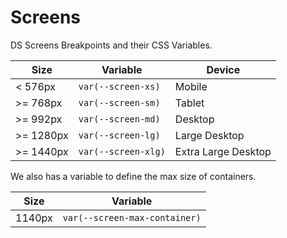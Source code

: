 
<Meta title="Getting Started/Styles/Screens" />

# Screens

DS Screens Breakpoints and their CSS Variables.

| Size      | Variable            | Device              |
| --------- | ------------------- | ------------------- |
| <  576px  | `var(--screen-xs)`  | Mobile              |
| >= 768px  | `var(--screen-sm)`  | Tablet              |
| >= 992px  | `var(--screen-md)`  | Desktop             |
| >= 1280px | `var(--screen-lg)`  | Large Desktop       |
| >= 1440px | `var(--screen-xlg)` | Extra Large Desktop |

We also has a variable to define the max size of containers.

| Size   | Variable                      |
| ------ | ----------------------------- |
| 1140px | `var(--screen-max-container)` |